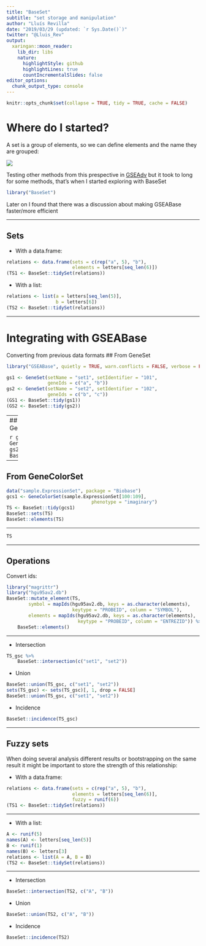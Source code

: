 ```yaml
---
title: "BaseSet"
subtitle: "set storage and manipulation"
author: "Lluís Revilla"
date: "2019/03/29 (updated: `r Sys.Date()`)"
twitter: "@Lluis_Rev"
output:
  xaringan::moon_reader:
    lib_dir: libs
    nature:
      highlightStyle: github
      highlightLines: true
      countIncrementalSlides: false
editor_options: 
  chunk_output_type: console
---
```


```r
knitr::opts_chunk$set(collapse = TRUE, tidy = TRUE, cache = FALSE)
```

# Where do I started?

A set is a group of elements, so we can define elements and the name they are grouped:

![](https://raw.githubusercontent.com/llrs/GSEAdv/master/vignettes/GSEAdv.jpg)


Testing other methods from this prespective in [GSEAdv](https://github.com/llrs/GSEAdv) but it took to long for some methods, that's when I started exploring with BaseSet 

```r
library("BaseSet")
```

Later on I found that there was a discussion about making GSEABase faster/more efficient

---

## Sets

- With a data.frame:
```r
relations <- data.frame(sets = c(rep("a", 5), "b"),
                        elements = letters[seq_len(6)])
(TS1 <- BaseSet::tidySet(relations))
```

- With a list:
```r
relations <- list(a = letters[seq_len(5)], 
                  b = letters[6])
(TS2 <- BaseSet::tidySet(relations))
```

---

# Integrating with GSEABase

Converting from previous data formats
## From GeneSet

```r
library("GSEABase", quietly = TRUE, warn.conflicts = FALSE, verbose = FALSE)
```

```r
gs1 <- GeneSet(setName = "set1", setIdentifier = "101",
               geneIds = c("a", "b"))
gs2 <- GeneSet(setName = "set2", setIdentifier = "102",
               geneIds = c("b", "c"))
(GS1 <- BaseSet::tidy(gs1))
(GS2 <- BaseSet::tidy(gs2))
```

---
## From GeneSetCollection

```r
gsc <- GeneSetCollection(gs1, gs2)
(TS_gsc <- BaseSet::tidy(gsc))
```

---

## From GeneColorSet

```r
data("sample.ExpressionSet", package = "Biobase")
gcs1 <- GeneColorSet(sample.ExpressionSet[100:109],
                               phenotype = "imaginary")
TS <- BaseSet::tidy(gcs1)
BaseSet::sets(TS)
BaseSet::elements(TS)
```

---

```r
TS
```

---

## Operations

Convert ids:

```r
library("magrittr")
library("hgu95av2.db")
BaseSet::mutate_element(TS,  
        symbol = mapIds(hgu95av2.db, keys = as.character(elements), 
                        keytype = "PROBEID", column = "SYMBOL"),
        elements = mapIds(hgu95av2.db, keys = as.character(elements), 
                          keytype = "PROBEID", column = "ENTREZID")) %>% 
    BaseSet::elements()
```


---

- Intersection

```r
TS_gsc %>% 
    BaseSet::intersection(c("set1", "set2"))
```

- Union

```r
BaseSet::union(TS_gsc, c("set1", "set2"))
sets(TS_gsc) <- sets(TS_gsc)[, 1, drop = FALSE]
BaseSet::union(TS_gsc, c("set1", "set2"))
```

- Incidence
```r
BaseSet::incidence(TS_gsc)
```

---

## Fuzzy sets

When doing several analysis different results or bootstrapping on the same result it might be important to store the strength of this relationship:

- With a data.frame:
```r
relations <- data.frame(sets = c(rep("a", 5), "b"),
                        elements = letters[seq_len(6)],
                        fuzzy = runif(6))
(TS1 <- BaseSet::tidySet(relations))
```

---

- With a list:
```r
A <- runif(5)
names(A) <- letters[seq_len(5)]
B <- runif(1)
names(B) <- letters[3]
relations <- list(A = A, B = B)
(TS2 <- BaseSet::tidySet(relations))
```

---
- Intersection
```r
BaseSet::intersection(TS2, c("A", "B"))
```
- Union
```r
BaseSet::union(TS2, c("A", "B"))
```
-  Incidence
```r
BaseSet::incidence(TS2)
```
